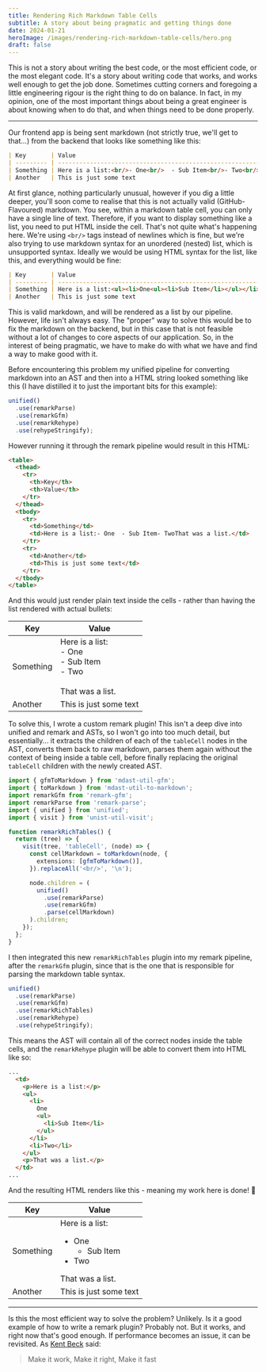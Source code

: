 ```yaml
---
title: Rendering Rich Markdown Table Cells
subtitle: A story about being pragmatic and getting things done
date: 2024-01-21
heroImage: /images/rendering-rich-markdown-table-cells/hero.png
draft: false
---
```


This is not a story about writing the best code, or the most efficient code, or the most elegant code. It's a story about writing code that works, and works well enough to get the job done. Sometimes cutting corners and foregoing a little engineering rigour is the right thing to do on balance. In fact, in my opinion, one of the most important things about being a great engineer is about knowing when to do that, and when things need to be done properly.

---

Our frontend app is being sent markdown (not strictly true, we'll get to that...) from the backend that looks like something like this:

```md
| Key       | Value                                                                          |
| --------- | ------------------------------------------------------------------------------ |
| Something | Here is a list:<br/>- One<br/>  - Sub Item<br/>- Two<br/><br/>That was a list. |
| Another   | This is just some text                                                         |
```

At first glance, nothing particularly unusual, however if you dig a little deeper, you'll soon come to realise that this is not actually valid (GitHub-Flavoured) markdown. You see, within a markdown table cell, you can only have a single line of text. Therefore, if you want to display something like a list, you need to put HTML inside the cell. That's not quite what's happening here. We're using `<br/>` tags instead of newlines which is fine, but we're also trying to use markdown syntax for an unordered (nested) list, which is unsupported syntax. Ideally we would be using HTML syntax for the list, like this, and everything would be fine:

```md
| Key       | Value                                                                                      |
| --------- | ------------------------------------------------------------------------------------------ |
| Something | Here is a list:<ul><li>One<ul><li>Sub Item</li></ul></li><li>Two</li></ul>That was a list. |
| Another   | This is just some text                                                                     |
```

This is valid markdown, and will be rendered as a list by our pipeline. However, life isn't always easy. The "proper" way to solve this would be to fix the markdown on the backend, but in this case that is not feasible without a lot of changes to core aspects of our application. So, in the interest of being pragmatic, we have to make do with what we have and find a way to make good with it.

Before encountering this problem my unified pipeline for converting markdown into an AST and then into a HTML string looked something like this (I have distilled it to just the important bits for this example):

```ts showLineNumbers
unified()
  .use(remarkParse)
  .use(remarkGfm)
  .use(remarkRehype)
  .use(rehypeStringify);
```

However running it through the remark pipeline would result in this HTML:

```html
<table>
  <thead>
    <tr>
      <th>Key</th>
      <th>Value</th>
    </tr>
  </thead>
  <tbody>
    <tr>
      <td>Something</td>
      <td>Here is a list:- One  - Sub Item- TwoThat was a list.</td>
    </tr>
    <tr>
      <td>Another</td>
      <td>This is just some text</td>
    </tr>
  </tbody>
</table>
```

And this would just render plain text inside the cells - rather than having the list rendered with actual bullets:

| Key       | Value                                                                          |
| --------- | ------------------------------------------------------------------------------ |
| Something | Here is a list:<br/>- One<br/>  - Sub Item<br/>- Two<br/><br/>That was a list. |
| Another   | This is just some text                                                         |

To solve this, I wrote a custom remark plugin! This isn't a deep dive into unified and remark and ASTs, so I won't go into too much detail, but essentially... it extracts the children of each of the `tableCell` nodes in the AST, converts them back to raw markdown, parses them again without the context of being inside a table cell, before finally replacing the original `tableCell` children with the newly created AST.

```ts showLineNumbers {10-21}
import { gfmToMarkdown } from 'mdast-util-gfm';
import { toMarkdown } from 'mdast-util-to-markdown';
import remarkGfm from 'remark-gfm';
import remarkParse from 'remark-parse';
import { unified } from 'unified';
import { visit } from 'unist-util-visit';

function remarkRichTables() {
  return (tree) => {
    visit(tree, 'tableCell', (node) => {
      const cellMarkdown = toMarkdown(node, {
        extensions: [gfmToMarkdown()],
      }).replaceAll('<br/>', '\n');

      node.children = (
        unified()
          .use(remarkParse)
          .use(remarkGfm)
          .parse(cellMarkdown)
      ).children;
    });
  };
}
```

I then integrated this new `remarkRichTables` plugin into my remark pipeline, after the `remarkGfm` plugin, since that is the one that is responsible for parsing the markdown table syntax.

```ts showLineNumbers {4}
unified()
  .use(remarkParse)
  .use(remarkGfm)
  .use(remarkRichTables)
  .use(remarkRehype)
  .use(rehypeStringify);
```

This means the AST will contain all of the correct nodes inside the table cells, and the `remarkRehype` plugin will be able to convert them into HTML like so:

```html
...
  <td>
    <p>Here is a list:</p>
    <ul>
      <li>
        One
        <ul>
          <li>Sub Item</li>
        </ul>
      </li>
      <li>Two</li>
    </ul>
    <p>That was a list.</p>
  </td>
...
```

And the resulting HTML renders like this - meaning my work here is done! :tada:

| Key       | Value                                                                                      |
| --------- | ------------------------------------------------------------------------------------------ |
| Something | Here is a list:<ul><li>One<ul><li>Sub Item</li></ul></li><li>Two</li></ul>That was a list. |
| Another   | This is just some text                                                                     |

---

Is this the most efficient way to solve the problem? Unlikely. Is it a good example of how to write a remark plugin? Probably not. But it works, and right now that's good enough. If performance becomes an issue, it can be revisited. As [Kent Beck](https://en.wikipedia.org/wiki/Kent_Beck) said:

> Make it work, Make it right, Make it fast
